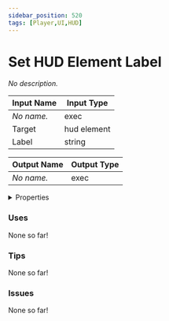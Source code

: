 ```yaml
---
sidebar_position: 520
tags: [Player,UI,HUD]
---
```


# Set HUD Element Label

*No description.*




<EsbSvg />

| Input Name | Input Type |
|-----------|-----------|
| *No name.* | exec |
| Target | hud element |
| Label | string |

| Output Name | Output Type |
|-----------|-----------|
| *No name.* | exec |


<details>
  <summary>Properties</summary>
  <div>
    <div>
    <table>
      <thead>
        <tr>
          <th>Is beta required?</th>
          <th>❌</th>
        </tr>
        <tr>
          <th>Is this chip a trolling risk?</th>
          <th>❌</th>
        </tr>
        <tr>
          <th>Chip UUID</th>
          <th>04fb09fa-5be2-491b-9d16-d5b21083f528</th>
        </tr>
      </thead>
    </table>
    </div>
  </div>
</details>

### Uses

None so far!

### Tips

None so far!

### Issues

None so far!